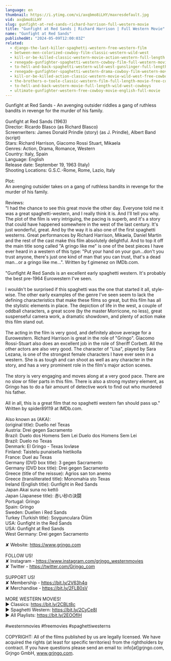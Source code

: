 ```yaml
---
language: en
thumbnail: https://i.ytimg.com/vi/axqbmo8iLHY/maxresdefault.jpg
vid: axqbmo8iLHY
slug: gunfight-at-red-sands-richard-harrison-full-western-movie
title: "Gunfight at Red Sands | Richard Harrison | Full Western Movie"
name: "Gunfight at Red Sands"
publishedAt: "2024-05-09T12:00:03Z"
related:
  - django-the-last-killer-spaghetti-western-free-western-film
  - between-men-colorized-cowboy-film-classic-western-wild-west
  - kill-or-be-killed-classic-western-movie-action-western-full-length
  - renegade-gunfighter-spaghetti-western-cowboy-film-full-western-movie
  - to-hell-and-back-spaghetti-western-wild-west-gunslinger-full-length-english
  - renegade-gunfighter-spaghetti-western-drama-cowboy-film-western-movie
  - kill-or-be-killed-action-classic-western-movie-wild-west-free-cowboy-film
  - the-brothers-o-toole-classic-western-film-full-length-movie-free-cowboy-movie-wild-west
  - to-hell-and-back-western-movie-full-length-wild-west-cowboys
  - ultimate-gunfighter-western-free-cowboy-movie-english-full-movie
---
```


Gunfight at Red Sands - An avenging outsider riddles a gang of ruthless bandits in revenge for the murder of his family.<br />
<br />
Gunfight at Red Sands (1963)<br />
Director: Ricardo Blasco (as Richard Blasco)<br />
Screenwriters: James Donald Prindle (story) (as J. Prindle), Albert Band (script)<br />
Stars: Richard Harrison, Giacomo Rossi Stuart, Mikaela<br />
Genres: Action, Drama, Romance, Western <br />
Country: Italy, Spain<br />
Language: English<br />
Release date: September 19, 1963 (Italy)<br />
Shooting Locations: G.S.C.-Rome, Rome, Lazio, Italy <br />
<br />
Plot:<br />
An avenging outsider takes on a gang of ruthless bandits in revenge for the murder of his family.<br />
<br />
Reviews:<br />
"I had the chance to see this great movie the other day. Everyone told me it was a great spaghetti-western, and I really think it is. And I'll tell you why. The plot of the film is very intriguing, the pacing is superb, and it's a story that could have happened somewhere in the west of the last century. It's just wonderful, great. And by the way it is also one of the first spaghetti westerns. Great performances by Richard Harrison, Mikaela, Daniel Martin and the rest of the cast make this film absolutely delightful. And to top it off the main title song called "A gringo like me" is one of the best pieces I have ever heard in a western of this type: "Put your hand on your gun...don't you trust anyone, there's just one kind of man that you can trust, that's a dead man...or a gringo like me...". Written by f.gimenez on IMDb.com.<br />
<br />
"Gunfight At Red Sands is an excellent early spaghetti western. It's probably the best pre-1964 Eurowestern I've seen.<br />
<br />
I wouldn't be surprised if this spaghetti was the one that started it all, style-wise. The other early examples of the genre I've seen seem to lack the defining characteristics that make these films so great, but this film has all the stylistic elements in place. The depiction of life in the west, a couple of oddball characters, a great score (by the master Morricone, no less), great suspenseful camera work, a dramatic showdown, and plenty of action make this film stand out.<br />
<br />
The acting in the film is very good, and definitely above average for a Eurowestern. Richard Harrison is great in the role of "Gringo". Giacomo Rossi-Stuart also does an excellent job in the role of Sheriff Corbett. All the other actors are also very good. The character of "Lisa", played by Sara Lezana, is one of the strongest female characters I have ever seen in a western. She is as tough and can shoot as well as any character in the story, and has a very prominent role in the film's major action scenes.<br />
<br />
The story is very engaging and moves along at a very good pace. There are no slow or filler parts in this film. There is also a strong mystery element, as Gringo has to do a fair amount of detective work to find out who murdered his father.<br />
<br />
All in all, this is a great film that no spaghetti western fan should pass up." Written by spider89119 at IMDb.com.<br />
<br />
Also known as (AKA):<br />
(original title): Duello nel Texas<br />
Austria: Drei gegen Sacramento<br />
Brazil: Duelo dos Homens Sem Lei Duelo dos Homens Sem Lei<br />
Brazil: Duelo no Texas<br />
Denmark: El Gringo - Texas lovløse<br />
Finland: Taistelu punaisella hietikolla<br />
France: Duel au Texas<br />
Germany (DVD box title): 3 gegen Sacramento<br />
Germany (DVD box title): Drei gegen Sacramento<br />
Greece (title of the reissue): Agrios san ton anemo<br />
Greece (transliterated title): Monomahia sto Texas<br />
Ireland (English title): Gunfight in Red Sands<br />
Japan Akai suna no kettô<br />
Japan (Japanese title): 赤い砂の決闘<br />
Portugal: Gringo<br />
Spain: Gringo<br />
Sweden: Duellen i Red Sands<br />
Turkey (Turkish title): Soygunculara Ölüm<br />
USA: Gunfight in the Red Sands<br />
USA: Gunfight at Red Sands<br />
West Germany: Drei gegen Sacramento<br />
<br />
✘ Website: https://www.grjngo.com<br />
<br />
FOLLOW US!<br />
✘ Instagram - https://www.instagram.com/grjngo_westernmovies<br />
✘ Twitter - https://twitter.com/Grjngo_com<br />
<br />
SUPPORT US!<br />
✘ Membership - https://bit.ly/2V63h4q<br />
✘ Merchandise - https://bit.ly/2FLB0sV<br />
<br />
MORE WESTERN MOVIES! <br />
► Classics: https://bit.ly/2CBLt8c <br />
► Spaghetti Western: https://bit.ly/2CyCe8I <br />
► All Playlists: https://bit.ly/2EOOfIH <br />
<br />
#westernmovies #freemovies #spaghettiwesterns<br />
<br />
COPYRIGHT: All of the films published by us are legally licensed. We have acquired the rights (at least for specific territories) from the rightholders by contract. If you have questions please send an email to: info[at]grjngo.com, Grjngo GmbH, www.grjngo.com.